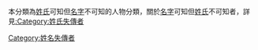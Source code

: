 本分類為[[姓氏|姓氏]]可知但[[名字|名字]]不可知的人物分類，關於[[名字|名字]]可知但[[姓氏|姓氏]]不可知者，詳見[[:Category:姓氏失傳者|:Category:姓氏失傳者]]

{{DEFAULTSORT:M名字失傳者}}
[[Category:姓名失傳者|Category:姓名失傳者]]